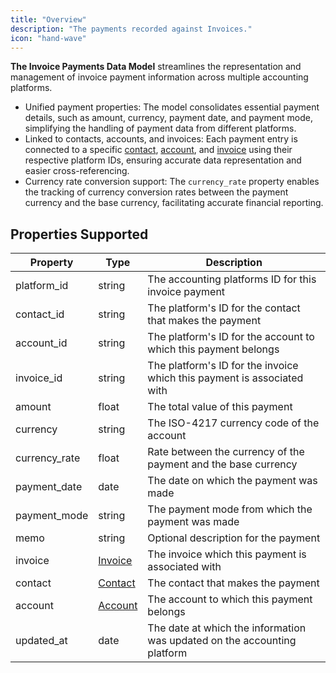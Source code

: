 ```yaml
---
title: "Overview"
description: "The payments recorded against Invoices."
icon: "hand-wave"
---
```


**The Invoice Payments Data Model** streamlines the representation and management of invoice payment information across multiple accounting platforms. 

* Unified payment properties: The model consolidates essential payment details, such as amount, currency, payment date, and payment mode, simplifying the handling of payment data from different platforms.
* Linked to contacts, accounts, and invoices: Each payment entry is connected to a specific [contact](/docs/contacts), [account](/docs/accounts), and [invoice](/docs/invoices) using their respective platform IDs, ensuring accurate data representation and easier cross-referencing.
* Currency rate conversion support: The `currency_rate` property enables the tracking of currency conversion rates between the payment currency and the base currency, facilitating accurate financial reporting.

  
## Properties Supported

| Property       | Type                      | Description                                                              |
| -------------- | ------------------------- | ------------------------------------------------------------------------ |
| platform\_id   | string                    | The accounting platforms ID for this invoice payment                     |
| contact\_id    | string                    | The platform's ID for the contact that makes the payment                 |
| account\_id    | string                    | The platform's ID for the account to which this payment belongs          |
| invoice\_id    | string                    | The platform's ID for the invoice which this payment is associated with  |
| amount         | float                     | The total value of this payment                                          |
| currency       | string                    | The ISO-4217 currency code of the account                                |
| currency\_rate | float                     | Rate between the currency of the payment and the base currency           |
| payment\_date  | date                      | The date on which the payment was made                                   |
| payment\_mode  | string                    | The payment mode from which the payment was made                         |
| memo           | string                    | Optional description for the payment                                     |
| invoice        | [Invoice](/docs/invoices) | The invoice which this payment is associated with                        |
| contact        | [Contact](/docs/contacts) | The contact that makes the payment                                       |
| account        | [Account](/docs/accounts) | The account to which this payment belongs                                |
| updated\_at    | date                      | The date at which the information was updated on the accounting platform |